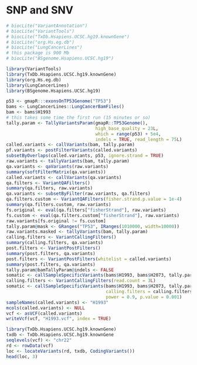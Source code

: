 # SNP and SNV

```r
# biocLite("VariantAnnotation")
# biocLite("VariantTools")
# biocLite("TxDb.Hsapiens.UCSC.hg19.knownGene")
# biocLite("org.Hs.eg.db")
# biocLite("LungCancerLines")
# this package is 900 Mb
# biocLite("BSgenome.Hsapiens.UCSC.hg19")

library(VariantTools)
library(TxDb.Hsapiens.UCSC.hg19.knownGene)
library(org.Hs.eg.db)
library(LungCancerLines)
library(BSgenome.Hsapiens.UCSC.hg19)

p53 <- gmapR:::exonsOnTP53Genome("TP53")
bams <- LungCancerLines::LungCancerBamFiles()
bam <- bams$H1993
# this takes some time the first run (15 minutes or so)
tally.param <- TallyVariantsParam(gmapR::TP53Genome(), 
                                  high_base_quality = 23L,
                                  which = range(p53) + 5e4,
                                  indels = TRUE, read_length = 75L)
called.variants <- callVariants(bam, tally.param)
pf.variants <- postFilterVariants(called.variants)
subsetByOverlaps(called.variants, p53, ignore.strand = TRUE)
raw.variants <- tallyVariants(bam, tally.param)
qa.variants <- qaVariants(raw.variants)
summary(softFilterMatrix(qa.variants))
called.variants <- callVariants(qa.variants)
qa.filters <- VariantQAFilters()
summary(qa.filters, raw.variants)
qa.variants <- subsetByFilter(raw.variants, qa.filters)
qa.filters.custom <- VariantQAFilters(fisher.strand.p.value = 1e-4)
summary(qa.filters.custom, raw.variants)
fs.original <- eval(qa.filters["fisherStrand"], raw.variants) 
fs.custom <- eval(qa.filters.custom["fisherStrand"], raw.variants)
raw.variants[fs.original != fs.custom]
tally.param@mask <- GRanges("TP53", IRanges(1010000, width=10000))
raw.variants.masked <- tallyVariants(bam, tally.param)
calling.filters <- VariantCallingFilters()
summary(calling.filters, qa.variants)
post.filters <- VariantPostFilters()
summary(post.filters, qa.variants)
post.filters <- VariantPostFilters(whitelist = called.variants)
summary(post.filters, qa.variants)
tally.param@bamTallyParam@indels <- FALSE
somatic <- callSampleSpecificVariants(bams$H1993, bams$H2073, tally.param)
calling.filters <- VariantCallingFilters(read.count = 3L)
somatic <- callSampleSpecificVariants(bams$H1993, bams$H2073, tally.param,
                                      calling.filters = calling.filters,
                                      power = 0.9, p.value = 0.001)
sampleNames(called.variants) <- "H1993"
mcols(called.variants) <- NULL
vcf <- asVCF(called.variants)
writeVcf(vcf, "H1993.vcf", index = TRUE)
```


```r
library(TxDb.Hsapiens.UCSC.hg19.knownGene)
txdb <- TxDb.Hsapiens.UCSC.hg19.knownGene
seqlevels(vcf) <- "chr22"
rd <- rowData(vcf)
loc <- locateVariants(rd, txdb, CodingVariants())
head(loc, 3)
```


